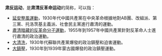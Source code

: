 '''肃反运动'''，是'''肃清反革命运动'''的简称，可以指：
*[[延安整風運動|延安整風運動]]，1930年代中國共產黨在中央革命根據地對AB團、改組派、第三黨、托洛茨基主義派、社會民主黨進行肅清的運動。
*[[肅清暗藏的反革命分子運動|肅清暗藏的反革命分子運動]]，1955年到1957年中國共產黨針對反革命人士進行肅清的政治運動。
*[[大清洗|大清洗]]，1930年代蘇聯共產黨爆發的政治鎮壓和迫害運動。
*[[大鎮壓|大鎮壓]]，1930年到1939年蒙古國爆發的政治鎮壓運動。
{{Disambiguation|P|cat=四字事件消歧義}}